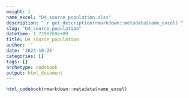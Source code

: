 ```yaml
---
weight: 1
name_excel: "D4_source_population.xlsx"
description: "`r get_description(rmarkdown::metadata$name_excel)`"
slug: "D4_source_population"
datetime: 1.7298769e+09
title: D4_source_population
author: ''
date: '2024-10-25'
categories: []
tags: []
archetype: codebook
output: html_document
---
```


```r
html_codebook(rmarkdown::metadata$name_excel)
```
